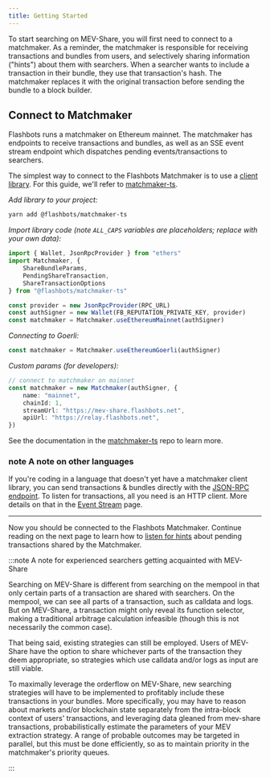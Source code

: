 ```yaml
---
title: Getting Started
---
```



To start searching on MEV-Share, you will first need to connect to a matchmaker. As a reminder, the matchmaker is responsible for receiving transactions and bundles from users, and selectively sharing information ("hints") about them with searchers. When a searcher wants to include a transaction in their bundle, they use that transaction's hash. The matchmaker replaces it with the original transaction before sending the bundle to a block builder.

## Connect to Matchmaker

Flashbots runs a matchmaker on Ethereum mainnet. The matchmaker has endpoints to receive transactions and bundles, as well as an SSE event stream endpoint which dispatches pending events/transactions to searchers.

The simplest way to connect to the Flashbots Matchmaker is to use a [client library](/flashbots-auction/searchers/libraries/matchmaker). For this guide, we'll refer to [matchmaker-ts](https://github.com/flashbots/matchmaker-ts).

<Tabs>
<TabItem value="ts" label="matchmaker-ts">

_Add library to your project:_

```sh
yarn add @flashbots/matchmaker-ts
```

_Import library code (note `ALL_CAPS` variables are placeholders; replace with your own data):_

```typescript
import { Wallet, JsonRpcProvider } from "ethers"
import Matchmaker, {
    ShareBundleParams,
    PendingShareTransaction,
    ShareTransactionOptions
} from "@flashbots/matchmaker-ts"

const provider = new JsonRpcProvider(RPC_URL)
const authSigner = new Wallet(FB_REPUTATION_PRIVATE_KEY, provider)
const matchmaker = Matchmaker.useEthereumMainnet(authSigner)
```

_Connecting to Goerli:_

```typescript
const matchmaker = Matchmaker.useEthereumGoerli(authSigner)
```

_Custom params (for developers):_

```typescript
// connect to matchmaker on mainnet
const matchmaker = new Matchmaker(authSigner, {
    name: "mainnet",
    chainId: 1,
    streamUrl: "https://mev-share.flashbots.net",
    apiUrl: "https://relay.flashbots.net",
})
```

See the documentation in the [matchmaker-ts](https://github.com/flashbots/matchmaker-ts) repo to learn more.

### note A note on other languages

If you're coding in a language that doesn't yet have a matchmaker client library, you can send transactions & bundles directly with the [JSON-RPC endpoint](/flashbots-auction/searchers/advanced/rpc-endpoint). To listen for transactions, all you need is an HTTP client. More details on that in the [Event Stream](/flashbots-mev-share/searchers/event-stream) page.

</TabItem>
</Tabs>

---

Now you should be connected to the Flashbots Matchmaker. Continue reading on the next page to learn how to [listen for hints](/flashbots-mev-share/searchers/event-stream) about pending transactions shared by the Matchmaker.

:::note A note for experienced searchers getting acquainted with MEV-Share

Searching on MEV-Share is different from searching on the mempool in that only certain parts of a transaction are shared with searchers. On the mempool, we can see all parts of a transaction, such as calldata and logs. But on MEV-Share, a transaction might only reveal its function selector, making a traditional arbitrage calculation infeasible (though this is not necessarily the common case).

That being said, existing strategies can still be employed. Users of MEV-Share have the option to share whichever parts of the transaction they deem appropriate, so strategies which use calldata and/or logs as input are still viable.

To maximally leverage the orderflow on MEV-Share, new searching strategies will have to be implemented to profitably include these transactions in your bundles. More specifically, you may have to reason about markets and/or blockchain state separately from the intra-block context of users' transactions, and leveraging data gleaned from mev-share transactions, probabilistically estimate the parameters of your MEV extraction strategy. A range of probable outcomes may be targeted in parallel, but this must be done efficiently, so as to maintain priority in the matchmaker's priority queues.

:::

